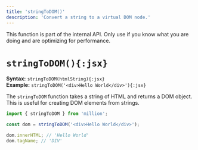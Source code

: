 ```yaml
---
title: 'stringToDOM()'
description: 'Convert a string to a virtual DOM node.'
---
```



<Callout type="info">
  This function is part of the internal API. Only use if you know what you are
  doing and are optimizing for performance.
</Callout>

<br />

# `stringToDOM(){:jsx}`

**Syntax:** `stringToDOM(htmlString){:jsx}`\
**Example:** `stringToDOM('<div>Hello World</div>'){:jsx}`

The `stringToDOM` function takes a string of HTML and returns a DOM object. This is useful for creating DOM elements from strings.

```jsx
import { stringToDOM } from 'million';

const dom = stringToDOM('<div>Hello World</div>');

dom.innerHTML; // 'Hello World'
dom.tagName; // 'DIV'
```
